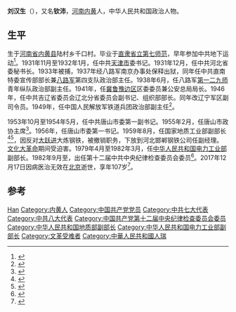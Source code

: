 '''刘汉生'''（{{bd|1910年||2017年|12月17日|catIdx=Liu}}），又名'''钦沛'''，[[河南省|河南]][[内黄县|内黄]]人，中华人民共和国政治人物。

== 生平 ==
生于[[河南省|河南省]][[内黄县|内黄县]]陆村乡千口村。毕业于[[直隶省立第七师范|直隶省立第七师范]]，早年参加中共地下运动<ref>{{cite news|title=知名毕业生刘汉生简介|url=http://redhb.yzdsb.com.cn/system/2014/01/24/013553906.shtml|accessdate=2015-01-23|newspaper=直隶省立第七师范纪念馆|deadurl=yes|archiveurl=https://web.archive.org/web/20150123140751/http://redhb.yzdsb.com.cn/system/2014/01/24/013553906.shtml|archivedate=2015-01-23}}</ref>。1931年11月至1932年1月，任中共[[天津市|天津市]]委书记。1931年12月，任中共河北省委秘书长。1933年被捕，1937年经八路军南京办事处保释出狱，同年任中共直南特委宣传部部长兼[[八路军|八路军]]第四支队政治部主任。1938年6月，任八路军[[第一二九师|第一二九师]]青年纵队政治部副主任。1941年，任[[冀鲁豫边区|冀鲁豫边区]]区委委员兼公安总局局长。1946年，任中共吉辽省委员会辽北分省委员会副书记、组织部部长。同年改辽宁军区副司令员。1949年，任中国人民解放军铁道兵团政治部副主任<ref>{{cite news|title=刘汉生|url=http://www.neihuang.gov.cn/info/news/whly/whlv_content/4456.htm|accessdate=2015-01-23|newspaper=共内黄县委、内黄县人民政府|deadurl=yes|archiveurl=https://web.archive.org/web/20150123141021/http://www.neihuang.gov.cn/info/news/whly/whlv_content/4456.htm|archivedate=2015-01-23}}</ref>。

1953年10月至1954年5月，任中共唐山市委第一副书记。1955年2月，任唐山市政协主席<ref>{{cite news|title=政协唐山市委员会成立及第一届政协会议的召开|url=http://tangshan.huanbohainews.com.cn/system/2009/07/24/010410409.shtml|accessdate=2015-01-23|newspaper=唐山门户网|archive-date=2018-01-05|archive-url=https://web.archive.org/web/20180105233706/http://tangshan.huanbohainews.com.cn/system/2009/07/24/010410409.shtml|dead-url=no}}</ref>。1956年，任唐山市委第一书记。1959年8月，任国家地质工业部副部长<ref>{{cite news|title=刘汉生副部长在全国探矿工程、安全技术工作专业会議上的总結报告|url=http://www.cnki.com.cn/Article/CJFDTotal-DIZI196405000.htm|accessdate=2015-01-23|newspaper=《中国地质》 1964年05期|archive-date=2019-07-28|archive-url=https://web.archive.org/web/20190728194911/http://www.cnki.com.cn/Article/CJFDTotal-DIZI196405000.htm|dead-url=no}}</ref><ref>{{cite news|title=“户户通电”完成了我们那代人的心愿 ——访党的十七大特邀代表刘汉生|url=http://www.sgcc.com.cn/ztzl/17da/17ddb/87745.shtml|accessdate=2015-01-23|newspaper=国家电网公司|deadurl=yes|archiveurl=https://web.archive.org/web/20150123150921/http://www.sgcc.com.cn/ztzl/17da/17ddb/87745.shtml|archivedate=2015-01-23|df=}}</ref>，因反对[[大跃进|大跃进]]大炼钢铁，被撤销职务，下放到河北邯郸钢铁公司任副经理。[[文化大革命|文化大革命]]期间受迫害。1979年4月至1982年3月，任[[中华人民共和国电力工业部|中华人民共和国电力工业部]]副部长。1982年9月至，出任第十二届中共中央纪律检查委员会委员<ref>{{cite news|title=刘汉生：跨越世纪的革命家|url=http://www.ayrbs.com/epaper/html/2014-05/06/content_157487.htm|accessdate=2015-01-23|newspaper=安阳网|archive-date=2016-03-04|archive-url=https://web.archive.org/web/20160304092025/http://www.ayrbs.com/epaper/html/2014-05/06/content_157487.htm|dead-url=no}}</ref>。2017年12月17日因病医治无效在[[北京|北京]]逝世，享年107岁<ref>{{Cite web|url=http://cpc.people.com.cn/n1/2018/0103/c87393-29742774.html|title=刘汉生同志逝世--新闻报道-人民网|accessdate=2018-01-05|last=2728|work=cpc.people.com.cn|archive-date=2019-07-27|archive-url=https://web.archive.org/web/20190727125006/http://cpc.people.com.cn/n1/2018/0103/c87393-29742774.html|dead-url=no}}</ref>。

== 参考 ==
{{reflist|2}}

{{Authority control}}
{{DEFAULTSORT:Liu刘}}
[[Category:刘姓|Han]]
[[Category:内黄人|Category:内黄人]]
[[Category:中国共产党党员|Category:中国共产党党员]]
[[Category:中共七大代表|Category:中共七大代表]]
[[Category:中共八大代表|Category:中共八大代表]]
[[Category:中国共产党第十二届中央纪律检查委员会委员|Category:中国共产党第十二届中央纪律检查委员会委员]]
[[Category:中华人民共和国地质部副部长|Category:中华人民共和国地质部副部长]]
[[Category:中华人民共和国电力工业部副部长|Category:中华人民共和国电力工业部副部长]]
[[Category:文革受难者|Category:文革受难者]]
[[Category:中華人民共和國人瑞|Category:中華人民共和國人瑞]]
